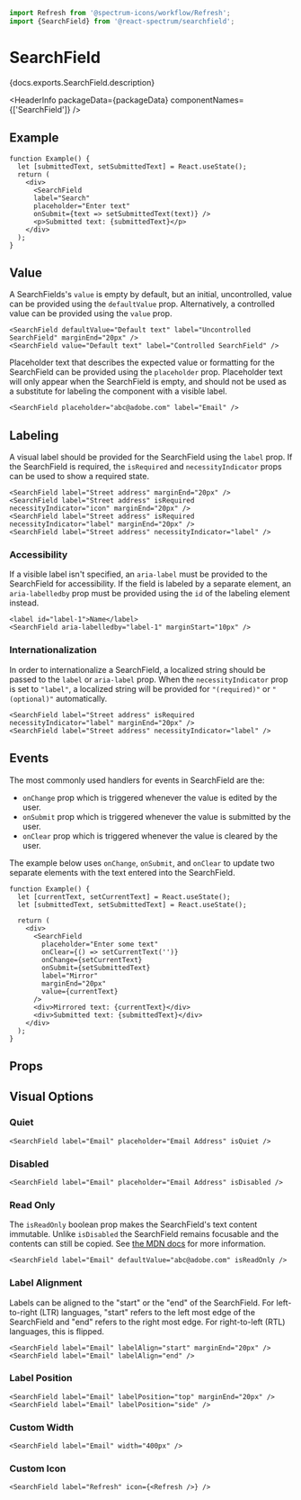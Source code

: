 <!-- Copyright 2020 Adobe. All rights reserved.
This file is licensed to you under the Apache License, Version 2.0 (the "License");
you may not use this file except in compliance with the License. You may obtain a copy
of the License at http://www.apache.org/licenses/LICENSE-2.0
Unless required by applicable law or agreed to in writing, software distributed under
the License is distributed on an "AS IS" BASIS, WITHOUT WARRANTIES OR REPRESENTATIONS
OF ANY KIND, either express or implied. See the License for the specific language
governing permissions and limitations under the License. -->



```jsx import
import Refresh from '@spectrum-icons/workflow/Refresh';
import {SearchField} from '@react-spectrum/searchfield';
```

# SearchField

<p>{docs.exports.SearchField.description}</p>

<HeaderInfo
  packageData={packageData}
  componentNames={['SearchField']} />

## Example

```tsx example
function Example() {
  let [submittedText, setSubmittedText] = React.useState();
  return (
    <div>
      <SearchField
      label="Search"
      placeholder="Enter text"
      onSubmit={text => setSubmittedText(text)} />
      <p>Submitted text: {submittedText}</p>
    </div>
  );
}
```

## Value

A SearchFields's `value` is empty by default, but an initial, uncontrolled, value can be provided using the `defaultValue` prop.
Alternatively, a controlled value can be provided using the `value` prop.

```tsx example
<SearchField defaultValue="Default text" label="Uncontrolled SearchField" marginEnd="20px" />
<SearchField value="Default text" label="Controlled SearchField" />
```

Placeholder text that describes the expected value or formatting for the SearchField can be provided using the `placeholder` prop. 
Placeholder text will only appear when the SearchField is empty, and should not be used as a substitute for labeling the component with a visible label.

```tsx example
<SearchField placeholder="abc@adobe.com" label="Email" />
```

## Labeling

A visual label should be provided for the SearchField using the `label` prop. If the SearchField is required, the `isRequired` and 
`necessityIndicator` props can be used to show a required state.

```tsx example
<SearchField label="Street address" marginEnd="20px" />
<SearchField label="Street address" isRequired necessityIndicator="icon" marginEnd="20px" />
<SearchField label="Street address" isRequired necessityIndicator="label" marginEnd="20px" />
<SearchField label="Street address" necessityIndicator="label" />
```

### Accessibility

If a visible label isn't specified, an `aria-label` must be provided to the SearchField for 
accessibility. If the field is labeled by a separate element, an `aria-labelledby` prop must be provided using 
the `id` of the labeling element instead.

```tsx example
<label id="label-1">Name</label>
<SearchField aria-labelledby="label-1" marginStart="10px" />
```

### Internationalization

In order to internationalize a SearchField, a localized string should be passed to the `label` or `aria-label` prop.
When the `necessityIndicator` prop is set to `"label"`, a localized string will be provided for `"(required)"` or `"(optional)"` automatically.

```tsx example
<SearchField label="Street address" isRequired necessityIndicator="label" marginEnd="20px" />
<SearchField label="Street address" necessityIndicator="label" />
```

## Events

The most commonly used handlers for events in SearchField are the:
- `onChange` prop which is triggered whenever the value is edited by the user. 
- `onSubmit` prop which is triggered whenever the value is submitted by the user. 
- `onClear` prop which is triggered whenever the value is cleared by the user. 

The example below uses `onChange`, `onSubmit`, and `onClear` to update two separate elements with the text entered into the SearchField.

```tsx example
function Example() {
  let [currentText, setCurrentText] = React.useState();
  let [submittedText, setSubmittedText] = React.useState();

  return (
    <div>
      <SearchField
        placeholder="Enter some text"
        onClear={() => setCurrentText('')}
        onChange={setCurrentText}
        onSubmit={setSubmittedText}
        label="Mirror"
        marginEnd="20px"
        value={currentText}
      />
      <div>Mirrored text: {currentText}</div>
      <div>Submitted text: {submittedText}</div>
    </div>
  );
}
```

## Props

<PropTable component={docs.exports.SearchField} links={docs.links} />

## Visual Options

### Quiet 

```tsx example
<SearchField label="Email" placeholder="Email Address" isQuiet />
```

### Disabled

```tsx example
<SearchField label="Email" placeholder="Email Address" isDisabled />
```

### Read Only

The `isReadOnly` boolean prop makes the SearchField's text content immutable. Unlike `isDisabled` the SearchField remains focusable 
and the contents can still be copied. See [the MDN docs](https://developer.mozilla.org/en-US/docs/Web/HTML/Attributes/readonly) for more information.

```tsx example
<SearchField label="Email" defaultValue="abc@adobe.com" isReadOnly />
```

### Label Alignment

Labels can be aligned to the "start" or the "end" of the SearchField. For left-to-right (LTR) languages, "start" refers to the left most edge
of the SearchField and "end" refers to the right most edge. For right-to-left (RTL) languages, this is flipped.

```tsx example
<SearchField label="Email" labelAlign="start" marginEnd="20px" />
<SearchField label="Email" labelAlign="end" />
```

### Label Position

```tsx example
<SearchField label="Email" labelPosition="top" marginEnd="20px" />
<SearchField label="Email" labelPosition="side" />
```

### Custom Width

```tsx example
<SearchField label="Email" width="400px" />
```

### Custom Icon

```tsx example
<SearchField label="Refresh" icon={<Refresh />} />
```